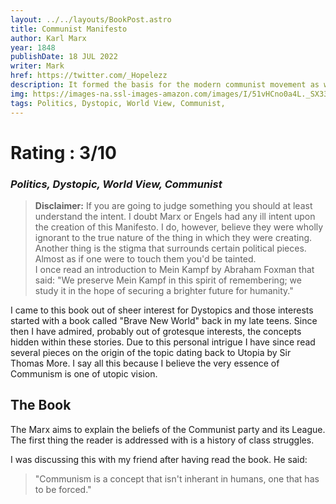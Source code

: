```yaml
---
layout: ../../layouts/BookPost.astro
title: Communist Manifesto
author: Karl Marx
year: 1848
publishDate: 18 JUL 2022
writer: Mark
href: https://twitter.com/_Hopelezz
description: It formed the basis for the modern communist movement as we know it, arguing that capitalism would inevitably self-destruct, to be replaced by socialism and ultimately communism.
img: https://images-na.ssl-images-amazon.com/images/I/51vHCno0a4L._SX330_BO1,204,203,200_.jpg
tags: Politics, Dystopic, World View, Communist, 
---
```


# Rating : 3/10
### _Politics, Dystopic, World View, Communist_

> **Disclaimer:** If you are going to judge something you should at least understand the intent. I doubt Marx or Engels had any ill intent upon the creation of this Manifesto. I do, however, believe they were wholly ignorant to the true nature of the thing in which they were creating. 
> <br/>
> Another thing is the stigma that surrounds certain political pieces. Almost as if one were to touch them you'd be tainted. 
> <br/>
> I once read an introduction to Mein Kampf by Abraham Foxman that said:
> "We preserve Mein Kampf in this spirit of remembering; we study it in the hope of securing a brighter future for humanity."

I came to this book out of sheer interest for Dystopics and those interests started with a book called "Brave New World" back in my late teens. Since then I have admired, probably out of grotesque interests, the concepts hidden within these stories. Due to this personal intrigue I have since read several pieces on the origin of the topic dating back to Utopia by Sir Thomas More. I say all this because I believe the very essence of Communism is one of utopic vision. 

## The Book

The Marx aims to explain the beliefs of the Communist party and its League. The first thing the reader is addressed with is a history of class struggles.

I was discussing this with my friend after having read the book. He said:
> "Communism is a concept that isn't inherant in humans, one that has to be forced."
